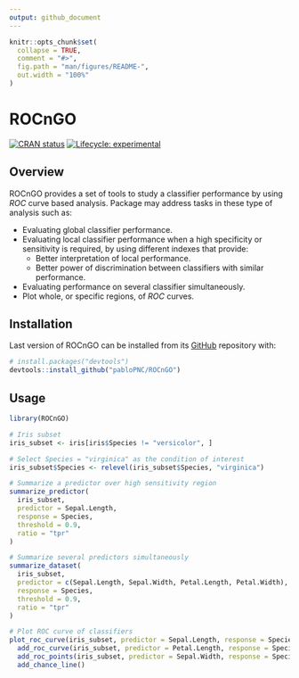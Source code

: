 ```yaml
---
output: github_document
---
```


<!-- README.md is generated from README.Rmd. Please edit that file -->

```r
knitr::opts_chunk$set(
  collapse = TRUE,
  comment = "#>",
  fig.path = "man/figures/README-",
  out.width = "100%"
)
```

# ROCnGO

<!-- badges: start -->
[![CRAN status](https://www.r-pkg.org/badges/version/ROCnGO)](https://CRAN.R-project.org/package=ROCnGO)
[![Lifecycle: experimental](https://img.shields.io/badge/lifecycle-experimental-orange.svg)](https://lifecycle.r-lib.org/articles/stages.html#experimental)
<!-- badges: end -->

## Overview

ROCnGO provides a set of tools to study a classifier performance by using $ROC$ curve based analysis. Package may address tasks in these type of analysis such as:

* Evaluating global classifier performance.
* Evaluating local classifier performance when a high specificity or sensitivity is required, by using different indexes that provide: 
  * Better interpretation of local performance.
  * Better power of discrimination between classifiers with similar performance.
* Evaluating performance on several classifier simultaneously.
* Plot whole, or specific regions, of $ROC$ curves.

## Installation

Last version of ROCnGO can be installed from its [GitHub](https://github.com/pabloPNC/ROCnGO) repository with:

``` r
# install.packages("devtools")
devtools::install_github("pabloPNC/ROCnGO")
```

## Usage

```r
library(ROCnGO)

# Iris subset
iris_subset <- iris[iris$Species != "versicolor", ]

# Select Species = "virginica" as the condition of interest
iris_subset$Species <- relevel(iris_subset$Species, "virginica")

# Summarize a predictor over high sensitivity region
summarize_predictor(
  iris_subset,
  predictor = Sepal.Length,
  response = Species,
  threshold = 0.9,
  ratio = "tpr"
)

# Summarize several predictors simultaneously
summarize_dataset(
  iris_subset,
  predictor = c(Sepal.Length, Sepal.Width, Petal.Length, Petal.Width),
  response = Species,
  threshold = 0.9,
  ratio = "tpr"
)

# Plot ROC curve of classifiers
plot_roc_curve(iris_subset, predictor = Sepal.Length, response = Species) +
  add_roc_curve(iris_subset, predictor = Petal.Length, response = Species) +
  add_roc_points(iris_subset, predictor = Sepal.Width, response = Species) +
  add_chance_line()
```


